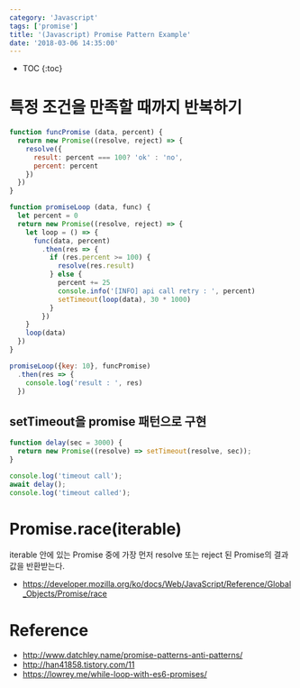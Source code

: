 ```yaml
---
category: 'Javascript'
tags: ['promise']
title: '(Javascript) Promise Pattern Example'
date: '2018-03-06 14:35:00'
---
```


- TOC
  {:toc}

# 특정 조건을 만족할 때까지 반복하기

```Javascript
function funcPromise (data, percent) {
  return new Promise((resolve, reject) => {
    resolve({
      result: percent === 100? 'ok' : 'no',
      percent: percent
    })
  })
}

function promiseLoop (data, func) {
  let percent = 0
  return new Promise((resolve, reject) => {
    let loop = () => {
      func(data, percent)
        .then(res => {
          if (res.percent >= 100) {
            resolve(res.result)
          } else {
            percent += 25
            console.info('[INFO] api call retry : ', percent)
            setTimeout(loop(data), 30 * 1000)
          }
        })
    }
    loop(data)
  })
}

promiseLoop({key: 10}, funcPromise)
  .then(res => {
    console.log('result : ', res)
  })
```

## setTimeout을 promise 패턴으로 구현

```javascript
function delay(sec = 3000) {
  return new Promise((resolve) => setTimeout(resolve, sec));
}

console.log('timeout call');
await delay();
console.log('timeout called');
```

# Promise.race(iterable)

iterable 안에 있는 Promise 중에 가장 먼저 resolve 또는 reject 된 Promise의 결과값을 반환받는다.

- https://developer.mozilla.org/ko/docs/Web/JavaScript/Reference/Global_Objects/Promise/race

# Reference

- http://www.datchley.name/promise-patterns-anti-patterns/
- http://han41858.tistory.com/11
- https://lowrey.me/while-loop-with-es6-promises/
